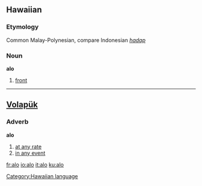 ==Hawaiian==
===Etymology===
Common Malay-Polynesian, compare Indonesian ''[[hadap]]''
===Noun===
'''alo'''

# [[front]]

[[Category:Hawaiian language]]

----

==[[Volapük]]==
===Adverb===
'''alo'''
# [[at any rate]] 
# [[in any event]]

[[fr:alo]]
[[io:alo]]
[[it:alo]]
[[ku:alo]]